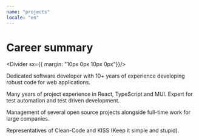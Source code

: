 ```yaml
---
name: "projects"
locale: "en"
---
```




# Career summary

<Divider sx={{ margin: "10px 0px 10px 0px"}}/>

Dedicated software developer with 10+ years of experience developing robust code for web applications.

Many years of project experience in React, TypeScript and MUI. Expert for test automation and test driven development.

Management of several open source projects alongside full-time work for large companies.

Representatives of Clean-Code and KISS (Keep it simple and stupid).
